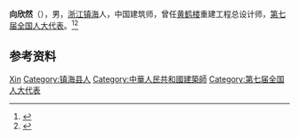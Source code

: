 '''向欣然'''（{{bd|1940年||2021年|2月22日|catIdx=Xiang}}），男，[[浙江|浙江]][[镇海县|镇海]]人，中国建筑师，曾任[[黄鹤楼|黄鹤楼]]重建工程总设计师，[[第七届全国人大代表|第七届全国人大代表]]。<ref>{{Cite book|title=中华人民共和国职官志|author=何虎生, 李耀东, 向常福主编|publisher=中国社会出版社|year=2003|isbn=9787800883934|location=北京|pages=}}</ref><ref>{{cite news |title=黄鹤楼重建工程总设计师向欣然逝世_新华报业网 |url=http://www.xhby.net/index/202102/t20210222_6987296.shtml |accessdate=2021-02-26 |work=www.xhby.net}}</ref>

== 参考资料 ==
{{reflist}}

{{Authority control}}
{{DEFAULTSORT:Xiang向}}
[[Category:向姓|Xin]]
[[Category:镇海县人|Category:镇海县人]]
[[Category:中華人民共和國建築師|Category:中華人民共和國建築師]]
[[Category:第七届全国人大代表|Category:第七届全国人大代表]]

{{中国人物小作品}}